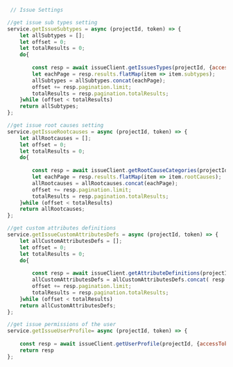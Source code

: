 
```js title="services/aps.js"
 // Issue Settings

//get issue sub types setting
service.getIssueSubtypes = async (projectId, token) => {
    let allSubtypes = [];
    let offset = 0;
    let totalResults = 0;
    do{
    
        const resp = await issueClient.getIssuesTypes(projectId, {accessToken:token,include:'subtypes',offset:offset});
        let eachPage = resp.results.flatMap(item => item.subtypes);
        allSubtypes = allSubtypes.concat(eachPage);
        offset += resp.pagination.limit;
        totalResults = resp.pagination.totalResults;
    }while (offset < totalResults) 
    return allSubtypes;
};

//get issue root causes setting
service.getIssueRootcauses = async (projectId, token) => {
    let allRootcauses = [];
    let offset = 0;
    let totalResults = 0;
    do{
    
        const resp = await issueClient.getRootCauseCategories(projectId, {accessToken:token,include:'rootcauses',offset:offset});
        let eachPage = resp.results.flatMap(item => item.rootCauses);
        allRootcauses = allRootcauses.concat(eachPage);
        offset += resp.pagination.limit;
        totalResults = resp.pagination.totalResults;
    }while (offset < totalResults) 
    return allRootcauses;
};

//get custom attributes definitions
service.getIssueCustomAttributesDefs = async (projectId, token) => {
    let allCustomAttributesDefs = [];
    let offset = 0;
    let totalResults = 0;
    do{
    
        const resp = await issueClient.getAttributeDefinitions(projectId, {accessToken:token,offset:offset});
        allCustomAttributesDefs = allCustomAttributesDefs.concat( resp.results);
        offset += resp.pagination.limit;
        totalResults = resp.pagination.totalResults;
    }while (offset < totalResults) 
    return allCustomAttributesDefs;
}; 

//get issue permissions of the user
service.getIssueUserProfile= async (projectId, token) => {
    
    const resp = await issueClient.getUserProfile(projectId, {accessToken:token});
    return resp
}; 
```

